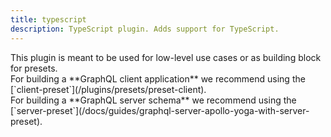 ```yaml
---
title: typescript
description: TypeScript plugin. Adds support for TypeScript.
---
```



<Callout>
  This plugin is meant to be used for low-level use cases or as building block for presets.
  <br /> For building a **GraphQL client application** we recommend using the [`client-preset`](/plugins/presets/preset-client).
  <br /> For building a **GraphQL server schema** we recommend using the
  [`server-preset`](/docs/guides/graphql-server-apollo-yoga-with-server-preset).
</Callout>

<PluginHeader />

<PluginApiDocs />
